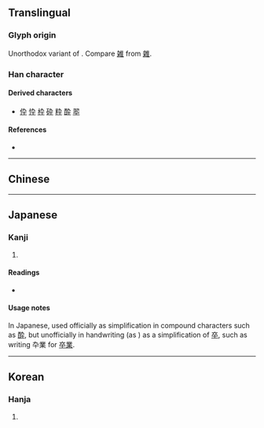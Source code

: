 {{character info/new}}
{{also|杂}}
==Translingual==

===Glyph origin===
Unorthodox variant of {{l|mul|卒}}. Compare [[雑]] from [[雜]].

===Han character===
{{Han char|rn=24|rad=十|as=02|sn=4|four=|canj=KNJ|ids=⿱九十}}

====Derived characters====
* [[伜]] [[忰]] [[枠]] [[砕]] [[粋]] [[酔]] [[翆]]

====References====
* {{Han ref|kx=0156.020|dkj=02701|dj=0353.030|hdz=10059.040|uh=5346}}

----

==Chinese==
{{zh-see|卒|ssv}}

----

==Japanese==

===Kanji===
{{ja-kanji|grade=|rs=十02}}

# {{defn|lang=ja|sort=十02}}

====Readings====
* {{ja-readings|on=[[そつ]] (sotsu)|kun=[[にわか]] (niwaka), [[おわる]] (owaru), [[ついに]] (tsuini)}}

====Usage notes====
In Japanese, used officially as simplification in compound characters such as [[酔]], but unofficially in handwriting (as {{w|ryakuji}}) as a simplification of [[卒]], such as writing 卆業 for [[卒業]].

----

==Korean==

===Hanja===
{{ko-hanja|hangeul=졸|rv=jol|mr=chol}}

# {{defn|lang=ko|sort=十02}}
